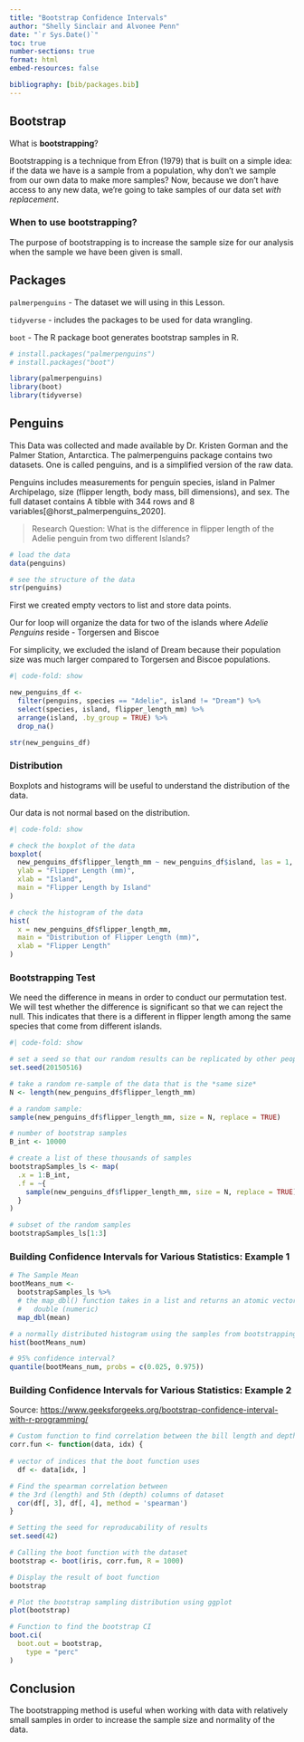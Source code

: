 ```yaml
---
title: "Bootstrap Confidence Intervals"
author: "Shelly Sinclair and Alvonee Penn"
date: "`r Sys.Date()`"
toc: true
number-sections: true
format: html
embed-resources: false

bibliography: [bib/packages.bib]
---
```




## Bootstrap



What is **bootstrapping**?

Bootstrapping is a technique from Efron (1979) that is built on a simple idea:
if the data we have is a sample from a population, why don't we sample from
our own data to make more samples? Now, because we don't have access to any
new data, we're going to take samples of our data set *with replacement*.


### When to use bootstrapping?



The purpose of bootstrapping is to increase the sample size for our analysis
when the sample we have been given is small. 


## Packages



`palmerpenguins` - The dataset we will using in this Lesson.

`tidyverse` - includes the packages to be used for data wrangling.

`boot` - The R package boot generates bootstrap samples in R. 

```r

# install.packages("palmerpenguins")
# install.packages("boot")

library(palmerpenguins)
library(boot)
library(tidyverse)

```



## Penguins



This Data was collected and made available by Dr. Kristen Gorman and the Palmer Station, Antarctica. The palmerpenguins package contains two datasets. One is called penguins, and is a simplified version of the raw data.

Penguins includes measurements for penguin species, island in Palmer Archipelago, size (flipper length, body mass, bill dimensions), and sex. The full dataset contains A tibble with 344 rows and 8 variables[@horst_palmerpenguins_2020].


> Research Question: What is the difference in flipper length of the Adelie penguin from two different Islands? 

```r

# load the data
data(penguins)

# see the structure of the data
str(penguins)


```

First we created empty vectors to list and store data points. 

Our for loop will organize the data for two of the islands where *Adelie Penguins* reside - Torgersen and Biscoe

For simplicity, we excluded the island of Dream because their population size 
was much larger compared to Torgersen and Biscoe populations. 

```r
#| code-fold: show

new_penguins_df <- 
  filter(penguins, species == "Adelie", island != "Dream") %>% 
  select(species, island, flipper_length_mm) %>% 
  arrange(island, .by_group = TRUE) %>% 
  drop_na()

str(new_penguins_df)

```


### Distribution


Boxplots and histograms will be useful to understand the distribution of the data. 

Our data is not normal based on the distribution. 

```r
#| code-fold: show

# check the boxplot of the data
boxplot(
  new_penguins_df$flipper_length_mm ~ new_penguins_df$island, las = 1, 
  ylab = "Flipper Length (mm)",
  xlab = "Island",
  main = "Flipper Length by Island"
)

# check the histogram of the data
hist(
  x = new_penguins_df$flipper_length_mm,
  main = "Distribution of Flipper Length (mm)",
  xlab = "Flipper Length"
)

```


### Bootstrapping Test


We need the difference in means in order to conduct our permutation test. We will test whether the difference is significant so that we can reject the null. This indicates that there is a different in flipper length among the same species that come from different islands. 

```r
#| code-fold: show

# set a seed so that our random results can be replicated by other people:
set.seed(20150516)

# take a random re-sample of the data that is the *same size*
N <- length(new_penguins_df$flipper_length_mm)

# a random sample:
sample(new_penguins_df$flipper_length_mm, size = N, replace = TRUE)

# number of bootstrap samples
B_int <- 10000

# create a list of these thousands of samples 
bootstrapSamples_ls <- map(
  .x = 1:B_int,
  .f = ~{
    sample(new_penguins_df$flipper_length_mm, size = N, replace = TRUE)
  }
)

# subset of the random samples 
bootstrapSamples_ls[1:3]

```


### Building Confidence Intervals for Various Statistics: Example 1


```r

# The Sample Mean
bootMeans_num <-
  bootstrapSamples_ls %>%
  # the map_dbl() function takes in a list and returns an atomic vector of type
  #   double (numeric)
  map_dbl(mean)

# a normally distributed histogram using the samples from bootstrapping
hist(bootMeans_num)

# 95% confidence interval?
quantile(bootMeans_num, probs = c(0.025, 0.975))

```


### Building Confidence Intervals for Various Statistics: Example 2

Source: <https://www.geeksforgeeks.org/bootstrap-confidence-interval-with-r-programming/>

```r

# Custom function to find correlation between the bill length and depth 
corr.fun <- function(data, idx) {
  
# vector of indices that the boot function uses
  df <- data[idx, ]

# Find the spearman correlation between
# the 3rd (length) and 5th (depth) columns of dataset
  cor(df[, 3], df[, 4], method = 'spearman')
}

# Setting the seed for reproducability of results
set.seed(42)

# Calling the boot function with the dataset
bootstrap <- boot(iris, corr.fun, R = 1000)

# Display the result of boot function
bootstrap

# Plot the bootstrap sampling distribution using ggplot
plot(bootstrap)

# Function to find the bootstrap CI
boot.ci(
  boot.out = bootstrap,
	type = "perc"
)

```



## Conclusion



The bootstrapping method is useful when working with data with relatively small samples in order to increase the sample size and normality of the data.






